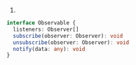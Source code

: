1.
```ts
interface Observable {
  listeners: Observer[]
  subscribe(observer: Observer): void
  unsubscribe(observer: Observer): void
  notify(data: any): void
}
```
